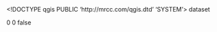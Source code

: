 <!DOCTYPE qgis PUBLIC 'http://mrcc.com/qgis.dtd' 'SYSTEM'>
<qgis version="3.22.1-Bia?owie?a">
  <identifier></identifier>
  <parentidentifier></parentidentifier>
  <language></language>
  <type>dataset</type>
  <title></title>
  <abstract></abstract>
  <contact>
    <name></name>
    <organization></organization>
    <position></position>
    <voice></voice>
    <fax></fax>
    <email></email>
    <role></role>
  </contact>
  <links/>
  <fees></fees>
  <encoding></encoding>
  <crs>
    <spatialrefsys>
      <wkt></wkt>
      <proj4></proj4>
      <srsid>0</srsid>
      <srid>0</srid>
      <authid></authid>
      <description></description>
      <projectionacronym></projectionacronym>
      <ellipsoidacronym></ellipsoidacronym>
      <geographicflag>false</geographicflag>
    </spatialrefsys>
  </crs>
  <extent>
    <spatial dimensions="2" minz="0" maxy="0" maxx="0" minx="0" maxz="0" crs="" miny="0"/>
    <temporal>
      <period>
        <start></start>
        <end></end>
      </period>
    </temporal>
  </extent>
</qgis>

